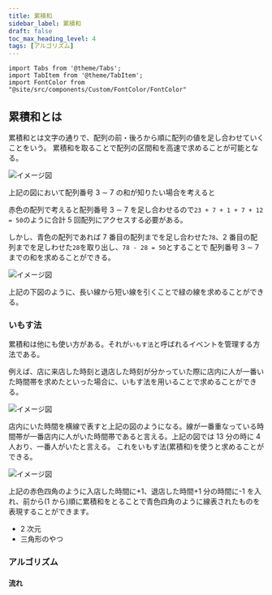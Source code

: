 ```yaml
---
title: 累積和
sidebar_label: 累積和
draft: false
toc_max_heading_level: 4
tags: [アルゴリズム]
---
```


```mdx-code-block
import Tabs from '@theme/Tabs';
import TabItem from '@theme/TabItem';
import FontColor from "@site/src/components/Custom/FontColor/FontColor"
```

## 累積和とは

累積和とは文字の通りで、配列の前・後ろから順に配列の値を足し合わせていくことをいう。
累積和を取ることで配列の区間和を高速で求めることが可能となる。

![イメージ図](/img/svg/Algorithm/cumulative-sum/cumulative-sum-1.drawio.svg "累積和イメージ図")

上記の図において配列番号 3 $\sim$ 7 の和が知りたい場合を考えると

赤色の配列で考えると配列番号 3 $\sim$ 7 を足し合わせるので`23 + 7 + 1 + 7 + 12 = 50`のように合計 5 回配列にアクセスする必要がある。

しかし、青色の配列であれば 7 番目の配列までを足し合わせた`78`、2 番目の配列までを足しわせた`28`を取り出し、`78 - 28 = 50`とすることで
配列番号 3 $\sim$ 7 までの和を求めることができる。

![イメージ図](/img/svg/Algorithm/cumulative-sum/cumulative-sum-2.drawio.svg "累積和イメージ図2")

上記の下図のように、長い線から短い線を引くことで緑の線を求めることができる。

### いもす法

累積和は他にも使い方がある。それが`いもす法`と呼ばれるイベントを管理する方法である。

例えば、店に来店した時刻と退店した時刻が分かっていた際に店内に人が一番いた時間帯を求めたといった場合に、いもす法を用いることで求めることができる。

![イメージ図](/img/svg/Algorithm/cumulative-sum/cumulative-sum-3.drawio.svg "いもす法イメージ図")

店内にいた時間を横線で表すと上記の図のようになる。線が一番重なっている時間帯が一番店内に人がいた時間帯であると言える。上記の図では 13 分の時に 4 人おり、一番人がいたと言える。
これをいもす法(累積和)を使うと求めることができる。

![イメージ図](/img/svg/Algorithm/cumulative-sum/cumulative-sum-4.drawio.svg "いもす法イメージ図2")

上記の赤色四角のように入店した時間に+1、退店した時間+1 分の時間に-1 を入れ、前から(1 から)順に累積和をとることで青色四角のように線表されたものを表現することができます。

- 2 次元
- 三角形のやつ

### アルゴリズム

#### 流れ
